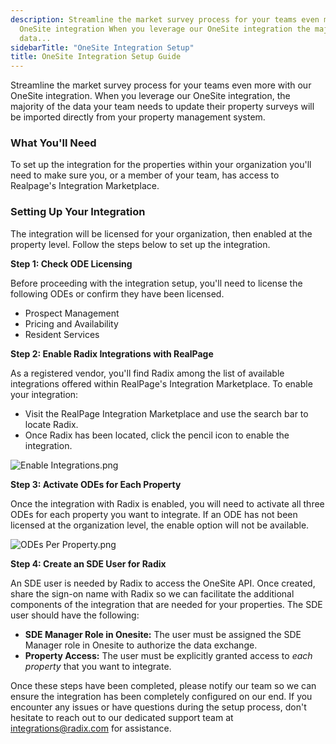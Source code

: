 ```yaml
---
description: Streamline the market survey process for your teams even more with our
  OneSite integration When you leverage our OneSite integration the majority of the
  data...
sidebarTitle: "OneSite Integration Setup"
title: OneSite Integration Setup Guide
---
```


Streamline the market survey process for your teams even more with our OneSite integration. When you leverage our OneSite integration, the majority of the data your team needs to update their property surveys will be imported directly from your property management system.


### What You'll Need


To set up the integration for the properties within your organization you'll need to make sure you, or a member of your team, has access to Realpage's Integration Marketplace. 


### Setting Up Your Integration


The integration will be licensed for your organization, then enabled at the property level. Follow the steps below to set up the integration. 


**Step 1: Check ODE Licensing**


Before proceeding with the integration setup, you'll need to license the following ODEs or confirm they have been licensed. 


* Prospect Management
* Pricing and Availability
* Resident Services


**Step 2: Enable Radix Integrations with RealPage**


As a registered vendor, you'll find Radix among the list of available integrations offered within RealPage's Integration Marketplace. To enable your integration:


* Visit the RealPage Integration Marketplace and use the search bar to locate Radix.
* Once Radix has been located, click the pencil icon to enable the integration.


<Frame>
  <img src="/images/radix/0708ab45025f8e473f1264a64d27e8a34a2d7941.png" alt="Enable Integrations.png" />
</Frame>


**Step 3: Activate ODEs for Each Property**


Once the integration with Radix is enabled, you will need to activate all three ODEs for each property you want to integrate. If an ODE has not been licensed at the organization level, the enable option will not be available. 


<Frame>
  <img src="/images/radix/b9f28ed8ae473cfd15112cda1f96c68d27b736fd.png" alt="ODEs Per Property.png" />
</Frame>


**Step 4: Create an SDE User for Radix**


An SDE user is needed by Radix to access the OneSite API. Once created, share the sign-on name with Radix so we can facilitate the additional components of the integration that are needed for your properties. The SDE user should have the following: 


* **SDE Manager Role in Onesite:** The user must be assigned the SDE Manager role in Onesite to authorize the data exchange.
* **Property Access:** The user must be explicitly granted access to *each property* that you want to integrate.



Once these steps have been completed, please notify our team so we can ensure the integration has been completely configured on our end. If you encounter any issues or have questions during the setup process, don't hesitate to reach out to our dedicated support team at [integrations@radix.com](mailto:support@radix.com) for assistance.